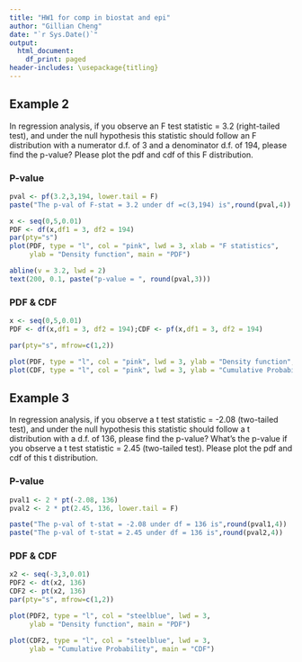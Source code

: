 ---
title: "HW1 for comp in biostat and epi"
author: "Gillian Cheng"
date: "`r Sys.Date()`"
output:
  html_document:
    df_print: paged
header-includes: \usepackage{titling}
---


## Example 2

In regression analysis, if you observe an F test statistic = 3.2 (right-tailed test), and under the null hypothesis this statistic should follow an F distribution with a numerator d.f. of 3 and a denominator d.f. of 194, please find the p-value? Please plot the pdf and cdf of this F distribution.

### P-value
```{r pval}
pval <- pf(3.2,3,194, lower.tail = F)
paste("The p-val of F-stat = 3.2 under df =c(3,194) is",round(pval,4))
```
```{r pvalplot,include=FALSE, fig.align='center', fig.width=8, fig.height=4}
x <- seq(0,5,0.01)
PDF <- df(x,df1 = 3, df2 = 194)
par(pty="s")
plot(PDF, type = "l", col = "pink", lwd = 3, xlab = "F statistics",
     ylab = "Density function", main = "PDF")

abline(v = 3.2, lwd = 2)
text(200, 0.1, paste("p-value = ", round(pval,3)))
```

### PDF & CDF
```{r PDFCDF,fig.align='center', fig.width=8, fig.height=4}
x <- seq(0,5,0.01)
PDF <- df(x,df1 = 3, df2 = 194);CDF <- pf(x,df1 = 3, df2 = 194)

par(pty="s", mfrow=c(1,2))

plot(PDF, type = "l", col = "pink", lwd = 3, ylab = "Density function", main = "PDF")
plot(CDF, type = "l", col = "pink", lwd = 3, ylab = "Cumulative Probability", main = "CDF")
```

## Example 3

In regression analysis, if you observe a t test statistic = -2.08 (two-tailed test), and under the null hypothesis this statistic should follow a t distribution with a d.f. of 136, please find the p-value? What's the p-value if you observe a t test statistic = 2.45 (two-tailed test). Please plot the pdf and cdf of this t distribution.

### P-value
```{r pval2}
pval1 <- 2 * pt(-2.08, 136)
pval2 <- 2 * pt(2.45, 136, lower.tail = F)
```
```{r out,echo=FALSE}
paste("The p-val of t-stat = -2.08 under df = 136 is",round(pval1,4))
paste("The p-val of t-stat = 2.45 under df = 136 is",round(pval2,4))
```

### PDF & CDF
```{r PDF CDF2,fig.width=8, fig.height=4}
x2 <- seq(-3,3,0.01)
PDF2 <- dt(x2, 136)
CDF2 <- pt(x2, 136)
par(pty="s", mfrow=c(1,2))

plot(PDF2, type = "l", col = "steelblue", lwd = 3,
     ylab = "Density function", main = "PDF")

plot(CDF2, type = "l", col = "steelblue", lwd = 3, 
     ylab = "Cumulative Probability", main = "CDF")
```
